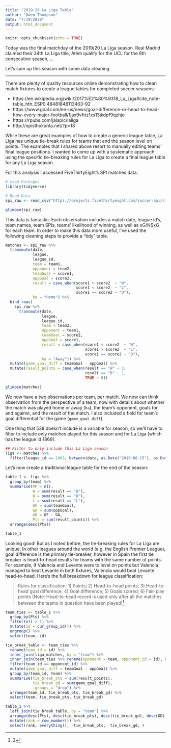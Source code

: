 ```yaml
---
title: "2019-20 La Liga Table"
author: "Owen Thompson"
date: "7/19/2020"
output: html_document
---
```


```r
knitr::opts_chunk$set(echo = TRUE)
```

Today was the final matchday of the 2019/20 La Liga season. Real Madrid claimed their 34th La Liga title, Atleti qualify for the UCL for the 8th consecutive season, ...

Let's sum up this season with some data cleaning 

***

There are plenty of quality resources online demonstrating how to clean match fixtures to create a league tables for completed soccer seasons:

- https://en.wikipedia.org/wiki/2017%E2%80%9318_La_Liga#cite_note-table_hth_ESP0.48481848113463-92
- https://www.goal.com/en-us/news/goal-difference-or-head-to-head-how-every-major-football/1jax9vfriz1xs13jkdpf9qzhjo
- https://rpubs.com/jalapic/laliga
- http://opisthokonta.net/?p=18

While these are great examples of how to create a generic league table, La Liga has unique tie-break rules for teams that end the season level on points. The examples that I shared above resort to manually editing teams' final league positions. I wanted to come up with a systematic approach using the specific tie-breaking rules for La Liga to create a final league table for any La Liga season.

For this analysis I accessed FiveThirtyEight's SPI matches data. 
```r
# Load Packages
library(tidyverse)

# Read Data
spi_raw <- read_csv("https://projects.fivethirtyeight.com/soccer-api/club/spi_matches.csv")

glimpse(spi_raw)
```

This data is fantastic. Each observation includes a match date, league id's, team names, team SPIs, teams' likelihood of winning, as well as xG/NSxG for each team. In order to make this data more useful, I've used the following cleaning steps to provide a "tidy" table. 


```r
matches <- spi_raw %>% 
  transmute(date, 
            league, 
            league_id, 
            team = team1, 
            opponent = team2, 
            teamGoal = score1, 
            oppGoal = score2, 
            result = case_when(score1 > score2  ~ "W", 
                               score1 < score2  ~ "L", 
                               score1 == score2 ~ "D"), 
            ha = "Home") %>% 
  bind_rows(
    spi_raw %>% 
      transmute(date, 
                league, 
                league_id, 
                team = team2, 
                opponent = team1, 
                teamGoal = score2, 
                oppGoal = score1, 
                result = case_when(score1 < score2  ~ "W", 
                                   score1 > score2  ~ "L", 
                                   score1 == score2 ~ "D"), 
                ha = "Away")) %>% 
  mutate(game_goal_diff = teamGoal - oppGoal) %>% 
  mutate(result_points = case_when(result == "W" ~ 3, 
                                   result == "D" ~ 1, 
                                   TRUE ~ 0))

glimpse(matches)
```

We now have a two observations per team, per match. We now can think observation from the perspective of a team, now with details about whether the match was played home or away (`ha`), the team's opponent, goals for and against, and the result of the match. I also included a field for team's goal differential for the game (`game_goal_diff`). 

One thing that 538 doesn't include is a variable for season, so we'll have to filter to include only matches played for this season and for La Liga (which has the league id 1869). 

```r
## Filter to only include this La Liga season
liga <- matches %>% 
  filter(league_id == 1869, between(date, as.Date("2019-08-15"), as.Date("2020-07-20")))

```

Let's now create a traditional league table for the end of the season:

```r
table_1 <- liga %>% 
  group_by(team) %>% 
  summarise(MP = n(), 
            W = sum(result == "W"), 
            D = sum(result == "D"), 
            L = sum(result == "L"), 
            GF = sum(teamGoal), 
            GA = sum(oppGoal), 
            GD = GF - GA, 
            Pts = sum(result_points)) %>% 
  arrange(desc(Pts))

table_1
```

Looking good! But as I noted before, the tie-breaking rules for La Liga are unique. In other leagues around the world (e.g. the English Premier League), goal difference is the primary tie-breaker, however in Spain the first tie breaker is head-to-head results for teams with the same number of points. For example, if Valencia and Levante were to level on points but Valencia managed to beat Levante in both fixtures, Valencia would beat Levante head-to-head. Here's the full breakdown for league classification:

> Rules for classification: 1) Points; 2) Head-to-head points; 3) Head-to-head goal difference; 4) Goal difference; 5) Goals scored; 6) Fair-play points (Note: Head-to-head record is used only after all the matches between the teams in question have been played)^[2]


```r
team_ties <- table_1 %>% 
  group_by(Pts) %>% 
  filter(n() > 1) %>% 
  mutate(id = cur_group_id()) %>% 
  ungroup() %>% 
  select(team, id)

tie_break_table <- team_ties %>% 
  rename(team_id = id) %>% 
  inner_join(liga_matches, by = "team") %>% 
  inner_join(team_ties %>% rename(opponent = team, opponent_id = id), by = "opponent") %>% 
  filter(team_id == opponent_id) %>% 
  mutate(game_goal_diff = teamGoal - oppGoal) %>% 
  group_by(team_id, team) %>% 
  summarise(tie_break_pts = sum(result_points), 
            tie_break_gd = sum(game_goal_diff), 
            .groups = "drop") %>% 
  arrange(team_id, tie_break_pts, tie_break_gd) %>% 
  select(team, tie_break_pts, tie_break_gd)

table_1 %>% 
  left_join(tie_break_table, by = "team") %>% 
  arrange(desc(Pts), desc(tie_break_pts), desc(tie_break_gd), desc(GD), desc(GF)) %>% 
  mutate(rank = row_number()) %>% 
  select(rank, everything(), -tie_break_pts, -tie_break_gd, )

```



